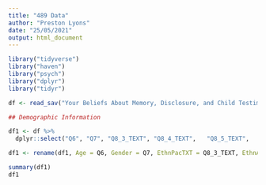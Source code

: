 ```yaml
---
title: "489 Data"
author: "Preston Lyons"
date: "25/05/2021"
output: html_document
---
```

```r
library("tidyverse")
library("haven")
library("psych")
library("dplyr")
library("tidyr")
```

```r
df <- read_sav("Your Beliefs About Memory, Disclosure, and Child Testimony_April 8, 2019_12.05.sav")
```

```r
## Demographic Information

df1 <- df %>%
  dplyr::select("Q6", "Q7", "Q8_3_TEXT", "Q8_4_TEXT",	"Q8_5_TEXT",	"Q9",	"Q9_3_TEXT",	"Q10", "Q10_2_TEXT", "Q35_1", "Q35_2",	"Q35_5",	"Q35_9", "Q35_12", "Q48_1",	"Q48_2",	"Q48_5", "Q48_9",	"Q48_12",	"Q49_1",	"Q49_2",	"Q49_5",	"Q49_9",	"Q49_12",	"Q50_1",	"Q50_2", "Q50_5",	"Q50_9",	"Q50_12", "Q51_1",	"Q51_2",	"Q51_5",	"Q51_9", "Q51_12",	"Q52_1",	"Q52_2",	"Q52_5",	"Q52_9",	"Q52_12", "Q59_1", "Q59_2", "Q59_5", "Q59_9", "Q59_12", "Q60_1", "Q60_2", "Q60_5", "Q60_9", "Q60_12", "Q61_1", "Q61_2", "Q61_5", "Q61_9", "Q61_12", "Q62_1", "Q62_2", "Q62_5", "Q62_9", "Q62_12", "Q63_1", "Q63_2", "Q63_5", "Q63_9", "Q63_12")

df1 <- rename(df1, Age = Q6, Gender = Q7, EthnPacTXT = Q8_3_TEXT, EthnAsiaTXT = Q8_4_TEXT, EthnOtherTXT = Q8_5_TEXT, EduChoice = Q9, EduHighest = Q9_3_TEXT, Parent = Q10, OldestChild = Q10_2_TEXT, MemChild.TD.3to5 = Q35_1, MemChild.TD.6to11 = Q35_2, MemChild.ID = Q35_5, MemAdult.TD = Q35_9, MemAdult.ID = Q35_12, SugChild1.TD.3to5 = Q48_1, SugChild1.TD.6to11 = Q48_2, SugChild1.ID = Q48_5, SugAdult1.TD = Q48_9, SugAdult1.ID = Q48_12, SugChild2.TD.3to5 = Q49_1, SugChild2.TD.6to11 = Q49_2, SugChild2.ID = Q49_5, SugAdult2.TD = Q49_9, SugAdult2.ID = Q49_12, SugChild3.TD.3to5 = Q50_1, SugChild3.TD.6to11 = Q50_2, SugChild3.ID = Q50_5, SugAdult3.TD = Q50_9, SugAdult3.ID = Q50_12, SugChild4.TD.3to5 = Q51_1, SugChild4.TD.6to11 = Q51_2, SugChild4.ID = Q51_5, SugAdult4.TD = Q51_9, SugAdult4.ID = Q51_12, SugChild5.TD.3to5 = Q52_1, SugChild5.TD.6to11 = Q52_2, SugChild5.ID = Q52_5, SugAdult5.TD = Q52_9, SugAdult5.ID = Q52_12, TestChild1.TD.3to5 = Q59_1, TestChild1.TD.6to11 = Q59_2, TestChild1.ID = Q59_5, TestAdult1.TD = Q59_9, TestAdult1.ID = Q59_12, TestChild2.TD.3to5 = Q60_1, TestChild2.TD.6to11 = Q60_2, TestChild2.ID = Q60_5, TestAdult2.TD = Q60_9, TestAdult2.ID = Q60_12, TestChild3.TD.3to5 = Q61_1, TestChild3.TD.6to11 = Q61_2, TestChild3.ID = Q61_5, TestAdult3.TD = Q61_9, TestAdult3.ID = Q61_12, TestChild4.TD.3to5 = Q62_1, TestChild4.TD.6to11 = Q62_2, TestChild4.ID = Q62_5, TestAdult4.TD = Q62_9, TestAdult4.ID = Q62_12, TestChild5.TD.3to5 = Q63_1, TestChild5.TD.6to11 = Q63_2, TestChild5.ID = Q63_5, TestAdult5.TD = Q63_9, TestAdult5.ID = Q63_12)

summary(df1)
df1
```

